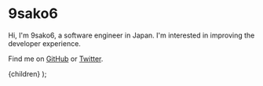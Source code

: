
# 9sako6

Hi, I'm 9sako6, a software engineer in Japan. I'm interested in improving the developer experience.

Find me on [GitHub](https://github.com/9sako6) or [Twitter](https://twitter.com/9sako6).

  <Layout>
    <MarkdownWrapper>{children}</MarkdownWrapper>
  </Layout>
);
